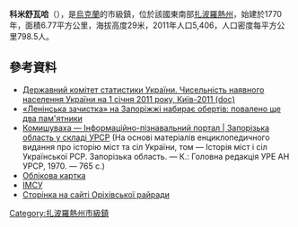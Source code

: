 {{No footnotes|time=2015-09-16T15:05:47+00:00}}
{{coord|47|43|10|N|35|31|29|E|scale:30000|display=title}}

'''科米舒瓦哈'''（{{lang-uk|Комишуваха}}），是[[烏克蘭|烏克蘭]]的市級鎮，位於該國東南部[[扎波羅熱州|扎波羅熱州]]，始建於1770年，面積6.77平方公里，海拔高度29米，2011年人口5,406，人口密度每平方公里798.5人。

==參考資料==
*[https://web.archive.org/web/20121010205321/http://stat6.stat.lviv.ua/PXWEB2007/ukr/publ/2011/chnas.zip Державний комітет статистики України. Чисельність наявного населення України на 1 січня 2011 року, Київ-2011 (doc)]
*[http://espreso.tv/news/2015/02/19/quotleninska_zachystkaquot_na_zaporizhzhi_nabyraye_obertiv_povaleno_sche_dva_pamyatnyky «Ленінська зачистка» на Запоріжжі набирає обертів: повалено ще два пам'ятники]
* [http://imsu-zaporizhzhya.com/mista-i-sela-zaporizkoi-oblasti/orhvskij-rajon-/komyshuvaha.html Комишуваха — Інформаційно-пізнавальний портал | Запорізька область у складі УРСР] (На основі матеріалів енциклопедичного видання про історію міст та сіл України, том — Історія міст і сіл Української РСР. Запорізька область. — К.: Головна редакція УРЕ АН УРСР, 1970. — 765 с.)
* [http://gska2.rada.gov.ua/pls/z7502/A005?rdat1=02.07.2008&rf7571=12662 Облікова картка]{{dead link|date=2018年4月 |bot=InternetArchiveBot |fix-attempted=yes }}
* [http://imsu-zaporizhzhya.com/mista-i-sela-zaporizkoi-oblasti/orhvskij-rajon-/komyshuvaha.html ІМСУ]
* [http://orrada.gov.ua/edge/22-komishuvaska_selishchna_rada.html Сторінка на сайті Оріхівської райради]

{{DEFAULTSORT:Комишуваха}}
[[Category:扎波羅熱州市級鎮|Category:扎波羅熱州市級鎮]]


{{Zaporizhia-geo-stub}}